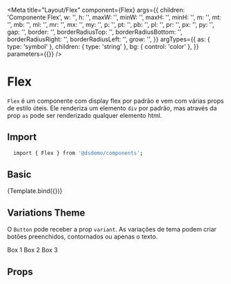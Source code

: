 

<Meta
  title="Layout/Flex"
  component={Flex}
  args={{
    children: 'Componente Flex',
    w: '',
    h: '',
    maxW: '',
    minW: '',
    maxH: '',
    minH: '',
    m: '',
    mt: '',
    mb: '',
    ml: '',
    mr: '',
    mx: '',
    my: '',
    p: '',
    pt: '',
    pb: '',
    pl: '',
    pr: '',
    px: '',
    py: '',
    gap: '',
    border: '',
    borderRadiusTop: '',
    borderRadiusBottom: '',
    borderRadiusRight: '',
    borderRadiusLeft: '',
    grow: '',
  }}
  argTypes={{
    as: { type: 'symbol' },
    children: { type: 'string' },
    bg: { control: 'color' },
  }}
  parameters={{}}
/>


# Flex

<!-- Adicionar uma descrição para o componente -->

`Flex` é um componente com display flex por padrão e vem com várias props de estilo úteis.
Ele renderiza um elemento `div` por padrão, mas através da prop `as` pode ser renderizado qualquer elemento html.

## Import

```sh
  import { Flex } from '@dsdemo/components';
```

## Basic

<Canvas>
  <Story name="Default" args={{}} argTypes={{}} parameters={{}}>
    {Template.bind({})}
  </Story>
</Canvas>

## Variations Theme

O `Button` pode receber a prop `variant`. As variações de tema podem criar botões preenchidos, contornados ou apenas o texto.

<Canvas>
  <Story name="Example">
    <Flex
      w="100%"
      h="200px"
      bg="#3f4970"
      borderRadius="medium"
      align="center"
      justify="center"
      gap="5rem"
    >
      <Flex w="100px" h="100px" bg="red" p="2rem">
        Box 1
      </Flex>
      <Flex w="100px" h="100px" bg="green" p="2rem">
        Box 2
      </Flex>
      <Flex w="100px" h="100px" bg="blue" p="2rem">
        Box 3
      </Flex>
    </Flex>
  </Story>
</Canvas>

## Props

<ArgsTable of={Flex} />
